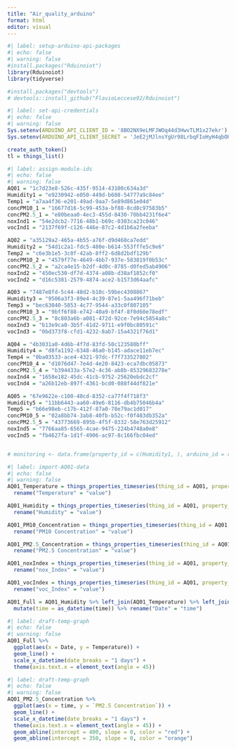 ```yaml
---
title: "Air_quality_arduino"
format: html
editor: visual
---
```


```r
#| label: setup-arduino-api-packages
#| echo: false
#| warning: false
#install.packages("Rduinoiot")
library(Rduinoiot)
library(tidyverse)

#install.packages("devtools")
# devtools::install_github("FlavioLeccese92/Rduinoiot")
```

```r
#| label: set-api-credentials
#| echo: false
#| warning: false
Sys.setenv(ARDUINO_API_CLIENT_ID = '8BO2NX9eLMFJWOq44d3HwvTLM1x27ekr')
Sys.setenv(ARDUINO_API_CLIENT_SECRET = 'JeE2jMJlnsYgUr98LrbqFIoHyH4qbOHZtNIJfgQn2ubaLkmWRApcDo7dU3NiBAHA')

create_auth_token()
tl = things_list()
```

```r
#| label: assign-module-ids
#| echo: false
#| warning: false
AQ01 = "1c7d23e8-526c-435f-9514-43100c634a3d"
Humidity1 = "e9230942-e050-449d-b608-54777a9c84ee"
Temp1 = "a7aa4f36-e201-49ad-9aa7-5e89d861e04d"
concPM10_1 = "16677d16-5c99-453a-bf88-8cd8c97583b5"
concPM2.5_1 = "e80beaa0-4ec3-455d-8430-70bb4231f6e4"
noxInd1 = "54e2dcb2-7716-48b1-b69c-0303ca23c046"
vocInd1 = "2137f69f-c126-446e-87c2-4d1b6a2feeba"

AQ02 = "a35129a2-465a-4b55-a76f-d9d460ca7edd"
Humidity2 = "54d1c2a1-fdc5-480e-b614-553fffe5c9e6"
Temp2 = "c6e3b1e5-3c0f-42ab-8ff2-6d8d2bdf129b"
concPM10_2 = "4579f77e-4649-4bb7-937e-583819f0b53c"
concPM2.5_2 = "a2ca4e15-b2df-4d0c-8785-d0fed5ab4906"
noxInd2 = "450ec530-df7d-4374-a08b-d38af1852cf0"
vocInd2 = "d16c5381-2579-4874-ace2-b1573d64aafc"

AQ03 = "7487e8fd-5c44-48d2-b10c-59bec4308867"
Humidity3 = "9506a3f3-89e4-4c39-87e1-5aa496f71beb"
Temp3 = "bec63040-5853-4c77-9544-a33c0f807105"
concPM10_3 = "9bff6f88-e742-40a9-bf4f-8f0d60e78edf"
concPM2.5_3 = "8c803a6b-a081-472d-92ce-7e94c5854a8c"
noxInd3 = "b13e9ca0-3b5f-41d2-9711-e9f0bc80591c"
vocInd3 = "0bd373f8-cfd1-4232-8ab7-15a4321f76d1"

AQ04 = "4b3031a0-4d6b-4f7d-83fd-50c123580bff"
Humidity4 = "d8fa1192-6348-46a0-b145-adace11eb7ec"
Temp4 = "0ba03533-ace4-4321-97dc-f7f733527802"
concPM10_4 = "d1076d47-7e4d-4e20-8423-eca7dbc05873"
concPM2.5_4 = "b394433a-57e2-4c36-ab8b-85329683278e"
noxInd4 = "1658e182-45dc-41cb-9752-25620ebdc2cf"
vocInd4 = "a26b12eb-897f-4361-bcd0-088f44df821e"

AQ05 = "67e9622e-c100-40cd-8352-ca77f4f718f3"
Humidity5 = "11bb6443-aa60-49e6-8116-db4b75046b4a"
Temp5 = "b66e98eb-c17b-412f-87a0-78e79ac1d017"
concPM10_5 = "02a8bb74-3ab8-40fb-b52c-f0f483db352a"
concPM2.5_5 = "43773669-895b-4f5f-8332-58e763d25912"
noxInd5 = "7766aa85-6565-4cae-9475-224b4748a0e8"
vocInd5 = "fb4627fa-1d1f-4906-ac97-8c166fbc04ed"


# monitoring <- data.frame(property_id = c(Humidity1, ), arduino_id = rep(AQ01, 4))
```

```r
#| label: import-AQ01-data
#| echo: false
#| warning: false
AQ01_Temperature = things_properties_timeseries(thing_id = AQ01, property_id = Temp1, desc = FALSE) %>% 
  rename("Temperature" = "value")

AQ01_Humidity = things_properties_timeseries(thing_id = AQ01, property_id = Humidity1, desc = FALSE) %>% 
  rename("Humidity" = "value")

AQ01_PM10_Concentration = things_properties_timeseries(thing_id = AQ01, property_id = conc10p0_1, desc = FALSE) %>% 
  rename("PM10 Concentration" = "value")

AQ01_PM2.5_Concentration = things_properties_timeseries(thing_id = AQ01, property_id = conc2p5_1, desc = FALSE) %>% 
  rename("PM2.5 Concentration" = "value")

AQ01_noxIndex = things_properties_timeseries(thing_id = AQ01, property_id = noxInd1, desc = FALSE) %>% 
  rename("nox_Index" = "value")

AQ01_vocIndex = things_properties_timeseries(thing_id = AQ01, property_id = vocInd1, desc = FALSE) %>% 
  rename("voc_Index" = "value")

AQ01_Full = AQ01_Humidity %>% left_join(AQ01_Temperature) %>% left_join(AQ01_10p0_Concentration) %>% left_join(AQ01_2p5_Concentration) %>% left_join(AQ01_noxIndex) %>% left_join(AQ01_vocIndex) %>%
  mutate(time = as_datetime(time)) %>% rename("Date" = "time")

```

```r
#| label: draft-temp-graph
#| echo: false
#| warning: false
AQ01_Full %>%
  ggplot(aes(x = Date, y = Temperature)) +
  geom_line() +
  scale_x_datetime(date_breaks = "1 days") +
  theme(axis.text.x = element_text(angle = 45))
```

```r
#| label: draft-temp-graph
#| echo: false
#| warning: false
AQ01_PM2.5_Concentration %>%
  ggplot(aes(x = time, y = `PM2.5 Concentration`)) +
  geom_line() +
  scale_x_datetime(date_breaks = "1 days") +
  theme(axis.text.x = element_text(angle = 45)) +
  geom_abline(intercept = 400, slope = 0, color = "red") +
  geom_abline(intercept = 350, slope = 0, color = "orange")
```
